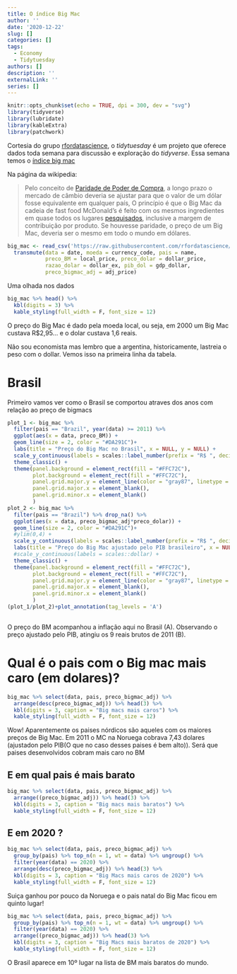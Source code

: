 ```yaml
---
title: O índice Big Mac
author: ''
date: '2020-12-22'
slug: []
categories: []
tags:
  - Economy
  - Tidytuesday
authors: []
description: ''
externalLink: ''
series: []
---
```


```r
knitr::opts_chunk$set(echo = TRUE, dpi = 300, dev = "svg")
library(tidyverse)
library(lubridate)
library(kableExtra)
library(patchwork)
```

Cortesia do grupo [rfordatascience](https://github.com/rfordatascience/tidytuesday), o _tidytuesday_ é um projeto que oferece dados toda semana para discussão e exploração do _tidyverse_.
Essa semana temos o [índice big mac](https://pt.wikipedia.org/wiki/%C3%8Dndice_Big_Mac)

Na página da wikipedia:

> Pelo conceito de [Paridade de Poder de Compra](https://pt.wikipedia.org/wiki/Paridade_do_poder_de_compra), a longo prazo o mercado de câmbio deveria se ajustar para que o valor de um dólar fosse equivalente em qualquer país, O princípio é que o Big Mac da cadeia de fast food McDonald's é feito com os mesmos ingredientes em quase todos os lugares [pesquisados](https://www.economist.com/news/2020/07/15/the-big-mac-index), inclusive a margem de contribuição por produto. Se houvesse paridade, o preço de um Big Mac, deveria ser o mesmo em todo o mundo em dólares.


```r
big_mac <- read_csv('https://raw.githubusercontent.com/rfordatascience/tidytuesday/master/data/2020/2020-12-22/big-mac.csv') %>% 
  transmute(data = date, moeda = currency_code, pais = name,
            preco_BM = local_price, preco_dolar = dollar_price,
            razao_dolar = dollar_ex, pib_dol = gdp_dollar,
            preco_bigmac_adj = adj_price)
```
Uma olhada nos dados
```r
big_mac %>% head() %>% 
  kbl(digits = 3) %>%
  kable_styling(full_width = F, font_size = 12)
```
O preço do Big Mac é dado pela moeda local, ou seja, em 2000 um Big Mac custava R$2,95... e o dolar custava 1,6 reais.

Não sou economista mas lembro que a argentina, historicamente, lastreia o peso com o dollar. Vemos isso na primeira linha da tabela.

# Brasil 
Primeiro vamos ver como o Brasil se comportou atraves dos anos com relação ao preço de bigmacs

```r
plot_1 <- big_mac %>% 
  filter(pais == "Brazil", year(data) >= 2011) %>% 
  ggplot(aes(x = data, preco_BM)) +
  geom_line(size = 2, color = "#DA291C")+
  labs(title = "Preço do Big Mac no Brasil", x = NULL, y = NULL) +
  scale_y_continuous(labels = scales::label_number(prefix = "R$ ", decimal.mark = ",")) +
  theme_classic() +
  theme(panel.background = element_rect(fill = "#FFC72C"),
        plot.background = element_rect(fill = "#FFC72C"),
        panel.grid.major.y = element_line(color = "gray87", linetype = 2), 
        panel.grid.major.x = element_blank(), 
        panel.grid.minor.x = element_blank()
        )
plot_2 <- big_mac %>% 
  filter(pais == "Brazil") %>% drop_na() %>% 
  ggplot(aes(x = data, preco_bigmac_adj*preco_dolar)) +
  geom_line(size = 2, color = "#DA291C")+
  #ylim(0,4) +
  scale_y_continuous(labels = scales::label_number(prefix = "R$ ", decimal.mark = ",")) +
  labs(title = "Preço do Big Mac ajustado pelo PIB brasileiro", x = NULL, y = NULL) +
  #scale_y_continuous(labels = scales::dollar) +
  theme_classic() +
  theme(panel.background = element_rect(fill = "#FFC72C"),
        plot.background = element_rect(fill = "#FFC72C"),
        panel.grid.major.y = element_line(color = "gray87", linetype = 2), 
        panel.grid.major.x = element_blank(), 
        panel.grid.minor.x = element_blank()
        )
(plot_1/plot_2)+plot_annotation(tag_levels = 'A')
  
```
O preço do BM acompanhou a inflação aqui no Brasil (A). Observando o preço ajustado pelo PIB, atingiu os 9 reais brutos de 2011 (B). 


# Qual é o pais com o Big mac mais caro (em dolares)?

```r
big_mac %>% select(data, pais, preco_bigmac_adj) %>% 
  arrange(desc(preco_bigmac_adj)) %>% head(3) %>% 
  kbl(digits = 3, caption = "Big macs mais caros") %>% 
  kable_styling(full_width = F, font_size = 12)
```
Wow! Aparentemente os paises nórdicos são aqueles com os maiores preços de Big Mac. Em 2011 o MC na Noruega cobrava 7,43 dolares (ajustadon pelo PIB(O que no caso desses paises é bem alto)).
Será que paises desenvolvidos cobram mais caro no BM

## E em qual pais é mais barato

```r
big_mac %>% select(data, pais, preco_bigmac_adj) %>% 
  arrange((preco_bigmac_adj)) %>% head(3) %>% 
  kbl(digits = 3, caption = "Big macs mais baratos") %>% 
  kable_styling(full_width = F, font_size = 12)
```

## E em 2020 ?

```r
big_mac %>% select(data, pais, preco_bigmac_adj) %>%
  group_by(pais) %>% top_n(n = 1, wt = data) %>% ungroup() %>% 
  filter(year(data) == 2020) %>% 
  arrange(desc(preco_bigmac_adj)) %>% head(3) %>% 
  kbl(digits = 3, caption = "Big Macs mais caros de 2020") %>% 
  kable_styling(full_width = F, font_size = 12)
```
Suiça ganhou por pouco da Noruega e o pais natal do Big Mac ficou em quinto lugar!

```r
big_mac %>% select(data, pais, preco_bigmac_adj) %>%
  group_by(pais) %>% top_n(n = 1, wt = data) %>% ungroup() %>% 
  filter(year(data) == 2020) %>% 
  arrange((preco_bigmac_adj)) %>% head(3) %>% 
  kbl(digits = 3, caption = "Big Macs mais baratos de 2020") %>%
  kable_styling(full_width = F, font_size = 12)
```
O Brasil aparece em 10º lugar na lista de BM mais baratos do mundo.